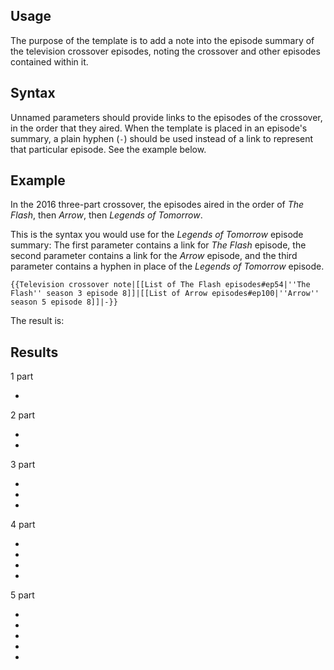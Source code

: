 {{Documentation subpage}}
<!-- Please place categories where indicated at the bottom of this page and interwikis at Wikidata (see [[Wikipedia:Wikidata]]) -->

== Usage ==
The purpose of the '''{{tl|Television crossover note}}''' template is to add a note into the episode summary of the television crossover episodes, noting the crossover and other episodes contained within it.

==Syntax==
Unnamed parameters should provide links to the episodes of the crossover, in the order that they aired. When the template is placed in an episode's summary, a plain hyphen (<code><nowiki>-</nowiki></code>) should be used instead of a link to represent that particular episode. See the example below.

==Example==
In the 2016 three-part crossover, the episodes aired in the order of ''The Flash'', then ''Arrow'', then ''Legends of Tomorrow''.

This is the syntax you would use for the ''Legends of Tomorrow'' episode summary: The first parameter contains a link for ''The Flash'' episode, the second parameter contains a link for the ''Arrow'' episode, and the third parameter contains a hyphen in place of the ''Legends of Tomorrow'' episode.

<code><nowiki>{{Television crossover note|[[List of The Flash episodes#ep54|''The Flash'' season 3 episode 8]]|[[List of Arrow episodes#ep100|''Arrow'' season 5 episode 8]]|-}}</nowiki></code>

The result is: {{Television crossover note|[[List of The Flash episodes#ep54|''The Flash'' season 3 episode 8]]|[[List of Arrow episodes#ep100|''Arrow'' season 5 episode 8]]|-}}

==Results==
; 1 part
* {{Television crossover note|[[Supergirl (TV series)|''Supergirl'']]}}

; 2 part
* {{Television crossover note|-|[[List of Arrow episodes#ep54|''Arrow'' season 3 episode 8]]}}
* {{Television crossover note|[[List of The Flash episodes#ep8|''The Flash'' season 1 episode 8]]|-}}

; 3 part
* {{Television crossover note|-|[[List of Arrow episodes#ep100|''Arrow'' season 5 episode 8]]|[[List of Legends of Tomorrow episodes#ep23|''Legends of Tomorrow'' season 2 episode 7]]}}
* {{Television crossover note|[[List of The Flash episodes#ep54|''The Flash'' season 3 episode 8]]|-|[[List of Legends of Tomorrow episodes#ep23|''Legends of Tomorrow'' season 2 episode 7]]}}
* {{Television crossover note|[[List of The Flash episodes#ep54|''The Flash'' season 3 episode 8]]|[[List of Arrow episodes#ep100|''Arrow'' season 5 episode 8]]|-}}

; 4 part
* {{Television crossover note|-|[[List of Arrow episodes#ep123|''Arrow'' season 6 episode 8]]|[[The Flash (season 4)#ep77|''The Flash'' season 4 episode 8]]|[[List of Legends of Tomorrow episodes#ep41|''Legends of Tomorrow'' season 3 episode 8]]}}
* {{Television crossover note|[[List of Supergirl episodes#ep50|''Supergirl'' season 3 episode 8]]|-|[[The Flash (season 4)#ep77|''The Flash'' season 4 episode 8]]|[[List of Legends of Tomorrow episodes#ep41|''Legends of Tomorrow'' season 3 episode 8]]}}
* {{Television crossover note|[[List of Supergirl episodes#ep50|''Supergirl'' season 3 episode 8]]|[[List of Arrow episodes#ep123|''Arrow'' season 6 episode 8]]|-|[[List of Legends of Tomorrow episodes#ep41|''Legends of Tomorrow'' season 3 episode 8]]}}
* {{Television crossover note|[[List of Supergirl episodes#ep50|''Supergirl'' season 3 episode 8]]|[[List of Arrow episodes#ep123|''Arrow'' season 6 episode 8]]|[[The Flash (season 4)#ep77|''The Flash'' season 4 episode 8]]|-}}

; 5 part
* {{Television crossover note|-|''Batwoman'' season 1 episode 8|''The Flash'' season 5 episode 8|''Arrow'' season 7 episode 8|''Legends of Tomorrow'' season 4 episode 1}}
* {{Television crossover note|''Supergirl'' season 4 episode 8|-|''The Flash'' season 5 episode 8|''Arrow'' season 7 episode 8|''Legends of Tomorrow'' season 4 episode 1}}
* {{Television crossover note|''Supergirl'' season 4 episode 8|''Batwoman'' season 1 episode 8| -| ''Arrow'' season 7 episode 8| ''Legends of Tomorrow'' season 4 episode 1}}
* {{Television crossover note|''Supergirl'' season 4 episode 8|''Batwoman'' season 1 episode 8|''The Flash'' season 5 episode 8|-| ''Legends of Tomorrow'' season 4 episode 1}}
* {{Television crossover note|''Supergirl'' season 4 episode 8|''Batwoman'' season 1 episode 8|''The Flash'' season 5 episode 8|''Arrow'' season 7 episode 8|-}}

<includeonly>{{Sandbox other||
<!-- Categories below this line, please; interwikis at Wikidata -->
[[Category:電視模板|Crossover note]]
}}</includeonly>